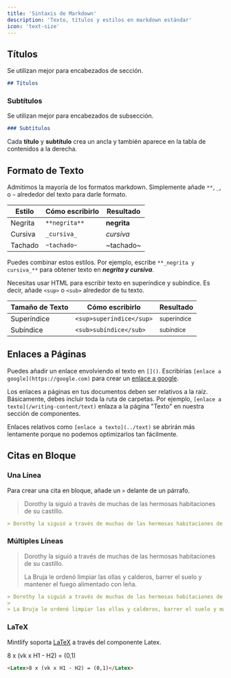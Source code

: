 ```yaml
---
title: 'Sintaxis de Markdown'
description: 'Texto, títulos y estilos en markdown estándar'
icon: 'text-size'
---
```


## Títulos

Se utilizan mejor para encabezados de sección.

```md
## Títulos
```

### Subtítulos

Se utilizan mejor para encabezados de subsección.

```md
### Subtítulos
```

<Tip>

Cada **título** y **subtítulo** crea un ancla y también aparece en la tabla de contenidos a la derecha.

</Tip>

## Formato de Texto

Admitimos la mayoría de los formatos markdown. Simplemente añade `**`, `_`, o `~` alrededor del texto para darle formato.

| Estilo        | Cómo escribirlo   | Resultado      |
| ------------- | ----------------- | -------------- |
| Negrita       | `**negrita**`     | **negrita**    |
| Cursiva       | `_cursiva_`       | _cursiva_      |
| Tachado       | `~tachado~`       | ~tachado~      |

Puedes combinar estos estilos. Por ejemplo, escribe `**_negrita y cursiva_**` para obtener texto en **_negrita y cursiva_**.

Necesitas usar HTML para escribir texto en superíndice y subíndice. Es decir, añade `<sup>` o `<sub>` alrededor de tu texto.

| Tamaño de Texto | Cómo escribirlo            | Resultado              |
| --------------- | -------------------------- | --------------------- |
| Superíndice     | `<sup>superíndice</sup>`   | <sup>superíndice</sup> |
| Subíndice       | `<sub>subíndice</sub>`     | <sub>subíndice</sub>   |

## Enlaces a Páginas

Puedes añadir un enlace envolviendo el texto en `[]()`. Escribirías `[enlace a google](https://google.com)` para crear un [enlace a google](https://google.com).

Los enlaces a páginas en tus documentos deben ser relativos a la raíz. Básicamente, debes incluir toda la ruta de carpetas. Por ejemplo, `[enlace a texto](/writing-content/text)` enlaza a la página "Texto" en nuestra sección de componentes.

Enlaces relativos como `[enlace a texto](../text)` se abrirán más lentamente porque no podemos optimizarlos tan fácilmente.

## Citas en Bloque

### Una Línea

Para crear una cita en bloque, añade un `>` delante de un párrafo.

> Dorothy la siguió a través de muchas de las hermosas habitaciones de su castillo.

```md
> Dorothy la siguió a través de muchas de las hermosas habitaciones de su castillo.
```

### Múltiples Líneas

> Dorothy la siguió a través de muchas de las hermosas habitaciones de su castillo.
>
> La Bruja le ordenó limpiar las ollas y calderos, barrer el suelo y mantener el fuego alimentado con leña.

```md
> Dorothy la siguió a través de muchas de las hermosas habitaciones de su castillo.
>
> La Bruja le ordenó limpiar las ollas y calderos, barrer el suelo y mantener el fuego alimentado con leña.
```

### LaTeX

Mintlify soporta [LaTeX](https://www.latex-project.org) a través del componente Latex.

<Latex>8 x (vk x H1 - H2) = (0,1)</Latex>

```md
<Latex>8 x (vk x H1 - H2) = (0,1)</Latex>
```